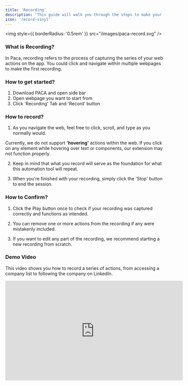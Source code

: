 ```yaml
---
title: 'Recording'
description: 'This guide will walk you through the steps to make your first recording.'
icon: 'record-vinyl'
---
```



<img
  style={{ borderRadius: '0.5rem' }}
  src="/images/paca-record.svg"
/>



### What is Recording?

In Paca, recording refers to the process of capturing the series of your web actions on the app. You could click and navigate within multiple webpages to make the first recording. 


### How to get started?

1. Download PACA and open side bar
2. Open webpage you want to start from
3. Click 'Recording' Tab and 'Record' button 


### How to record? 

1. As you navigate the web, feel free to click, scroll, and type as you normally would.


<Warning>

Currently, we do not support  **'hovering'** actions within the web. If you click on any element while hovering over text or components, our extension may not function properly.

</Warning>

2. Keep in mind that what you record will serve as the foundation for what this automation tool will repeat.

3. When you're finished with your recording, simply click the 'Stop' button to end the session.


### How to Confirm?

1. Click the Play button once to check if your recording was captured correctly and functions as intended.

2. You can remove one or more actions from the recording if any were mistakenly included.

3. If you want to edit any part of the recording, we recommend starting a new recording from scratch.

### Demo Video 
This video shows you how to record a series of actions, from accessing a company list to following the company on LinkedIn.

<iframe width="560" 
height="315" 
src="https://www.youtube.com/embed/_z2Lrxyd5xI?si=XVsoj9DUUVNBAHDI"
title="YouTube video player" 
frameborder="0" allow="accelerometer; 
autoplay; clipboard-write; encrypted-media; 
gyroscope; picture-in-picture; 
web-share" referrerpolicy="strict-origin-when-cross-origin" allowfullscreen></iframe>

<br />
